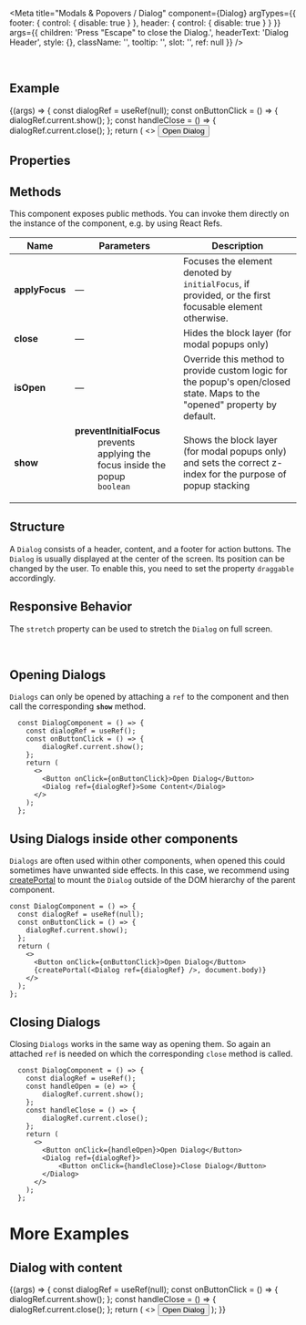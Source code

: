 
<Meta
  title="Modals & Popovers / Dialog"
  component={Dialog}
  argTypes={{
    footer: { control: { disable: true } },
    header: { control: { disable: true } }
  }}
  args={{
    children: 'Press "Escape" to close the Dialog.',
    headerText: 'Dialog Header',
    style: {},
    className: '',
    tooltip: '',
    slot: '',
    ref: null
  }}
/>

<DocsHeader />

<br />

## Example

<Canvas>
  <Story name="Default">
    {(args) => {
      const dialogRef = useRef(null);
      const onButtonClick = () => {
        dialogRef.current.show();
      };
      const handleClose = () => {
        dialogRef.current.close();
      };
      return (
        <>
          <Button onClick={onButtonClick}>Open Dialog</Button>
          <Dialog {...args} ref={dialogRef} footer={<Button onClick={handleClose}>Close</Button>} />
        </>
      );
    }}
  </Story>
</Canvas>

## Properties

<ArgsTable story="." />

## Methods

This component exposes public methods. You can invoke them directly on the instance of the component, e.g. by using React Refs.

| Name           | Parameters                                                                                                                                                                | Description                                                                                                               |
| -------------- | ------------------------------------------------------------------------------------------------------------------------------------------------------------------------- | ------------------------------------------------------------------------------------------------------------------------- |
| **applyFocus** | &mdash;                                                                                                                                                                   | Focuses the element denoted by <code>initialFocus</code>, if provided, or the first focusable element otherwise.          |
| **close**      | &mdash;                                                                                                                                                                   | Hides the block layer (for modal popups only)                                                                             |
| **isOpen**     | &mdash;                                                                                                                                                                   | Override this method to provide custom logic for the popup's open/closed state. Maps to the "opened" property by default. |
| **show**       | <dl><dt className="methodText">**preventInitialFocus**</dt><dd className="methodText">prevents applying the focus inside the popup</dd><dd><code>boolean</code></dd></dl> | Shows the block layer (for modal popups only) and sets the correct z-index for the purpose of popup stacking              |

## Structure

A `Dialog` consists of a header, content, and a footer for action buttons. The `Dialog` is usually displayed at the center of the screen. Its position can be changed by the user. To enable this, you need to set the property `draggable` accordingly.

## Responsive Behavior

The `stretch` property can be used to stretch the `Dialog` on full screen.

<br />

## Opening Dialogs

`Dialogs` can only be opened by attaching a `ref` to the component and then call the corresponding **`show`** method.

```JSX
  const DialogComponent = () => {
    const dialogRef = useRef();
    const onButtonClick = () => {
        dialogRef.current.show();
    };
    return (
      <>
        <Button onClick={onButtonClick}>Open Dialog</Button>
        <Dialog ref={dialogRef}>Some Content</Dialog>
      </>
    );
  };
```

## Using Dialogs inside other components

`Dialogs` are often used within other components, when opened this could sometimes have unwanted side effects.
In this case, we recommend using [createPortal](https://reactjs.org/docs/portals.html) to mount the `Dialog` outside of the DOM hierarchy of the parent component.

```JSX
const DialogComponent = () => {
  const dialogRef = useRef(null);
  const onButtonClick = () => {
    dialogRef.current.show();
  };
  return (
    <>
      <Button onClick={onButtonClick}>Open Dialog</Button>
      {createPortal(<Dialog ref={dialogRef} />, document.body)}
    </>
  );
};
```

## Closing Dialogs

Closing `Dialogs` works in the same way as opening them. So again an attached `ref` is needed on which the corresponding `close` method is called.

```JSX
  const DialogComponent = () => {
    const dialogRef = useRef();
    const handleOpen = (e) => {
        dialogRef.current.show();
    };
    const handleClose = () => {
        dialogRef.current.close();
    };
    return (
      <>
        <Button onClick={handleOpen}>Open Dialog</Button>
        <Dialog ref={dialogRef}>
            <Button onClick={handleClose}>Close Dialog</Button>
        </Dialog>
      </>
    );
  };
```

# More Examples

## Dialog with content

<Canvas>
  <Story name="with content">
    {(args) => {
      const dialogRef = useRef(null);
      const onButtonClick = () => {
        dialogRef.current.show();
      };
      const handleClose = () => {
        dialogRef.current.close();
      };
      return (
        <>
          <Button onClick={onButtonClick}>Open Dialog</Button>
          <Dialog
            {...args}
            ref={dialogRef}
            header={
              <Bar endContent={<Icon name="settings" />}>
                <Title>Dialog</Title>
              </Bar>
            }
            footer={<Bar endContent={<Button onClick={handleClose}>Close</Button>} />}
          >
            <List>
              <StandardListItem additionalText="3">List Item 1</StandardListItem>
              <StandardListItem additionalText="2">List Item 2</StandardListItem>
              <StandardListItem additionalText="1">List Item 3</StandardListItem>
            </List>
          </Dialog>
        </>
      );
    }}
  </Story>
</Canvas>

<Footer />
